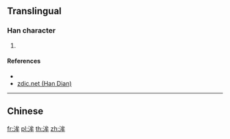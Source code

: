 {{character info/new}}
==Translingual==

===Han character===
{{Han char|rn=85|rad=水|as=06|sn=9|four=33150|canj=EIHQ|ids=⿰氵牟}}

# {{defn|Han|sort=水06}}

====References====
* {{Han ref|kx=0621.020|dkj=17389|dj=1017.020|hdz=31618.030|uh=6D20|ud=27936|bh=CFA8|bd=53160}}
* [http://www.zdic.net/z/1c/js/6D20.htm zdic.net (Han Dian)]

----

==Chinese==
{{zh-see|涘|v}}

[[fr:洠]]
[[pl:洠]]
[[th:洠]]
[[zh:洠]]